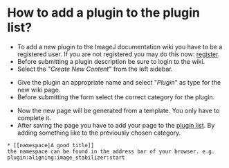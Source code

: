 = How to add a plugin to the plugin list? =

* To add a new plugin to the ImageJ documentation wiki you have to be a registered user. If you are not registered you may do this now: [[http://imagejdocu.tudor.lu/doku.php?id=start&amp;do=register|register]].
* Before submitting a plugin description be sure to login to the wiki.
* Select the "''Create New Content''" from the left sidebar.

{{:howto:general:addplugin02.png}}

* Give the plugin an appropriate name and select "''Plugin''" as type for the new wiki page.
* Before submitting the form select the correct category for the plugin.

{{:howto:general:addplugin03.png}}

* Now the new page will be generated from a template. You only have to complete it.
* After saving the page you have to add your page to the [[plugin:start|plugin list]]. By adding something like to the previously chosen category. 

<source>
* [[namespace|A good title]] 
the namespace can be found in the address bar of your browser. e.g. plugin:aligning:image_stabilizer:start
</source>

